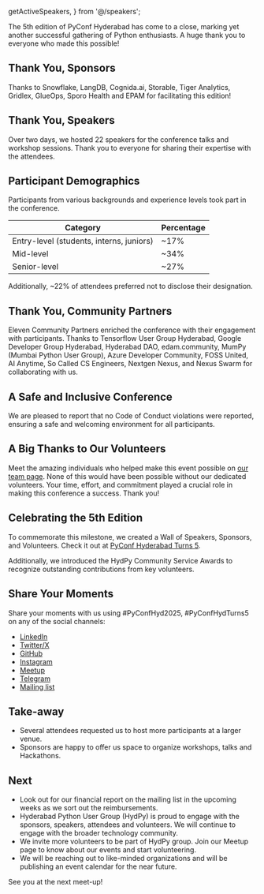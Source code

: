   getActiveSpeakers,
} from '@/speakers';

The 5th edition of PyConf Hyderabad has come to a close, marking yet another successful gathering of Python enthusiasts. A huge thank you to everyone who made this possible!

## Thank You, Sponsors
Thanks to Snowflake, LangDB, Cognida.ai, Storable, Tiger Analytics, Gridlex, GlueOps, Sporo Health and EPAM for facilitating this edition!
<SponsorPhotoFrame images={getSponsors()} />

## Thank You, Speakers
Over two days, we hosted 22 speakers for the conference talks and workshop sessions. Thank you to everyone for sharing their expertise with the attendees.
<PeoplePhotoFrame images={getActiveSpeakers()} />

## Participant Demographics
Participants from various backgrounds and experience levels took part in the conference.
<table>
  <thead>
    <tr>
      <th>Category</th>
      <th>Percentage</th>
    </tr>
  </thead>
  <tbody>
    <tr>
      <td>Entry-level (students, interns, juniors)</td>
      <td>~17%</td>
    </tr>
    <tr>
      <td>Mid-level</td>
      <td>~34%</td>
    </tr>
    <tr>
      <td>Senior-level</td>
      <td>~27%</td>
    </tr>
  </tbody>
</table>

Additionally, ~22% of attendees preferred not to disclose their designation.

## Thank You, Community Partners
Eleven Community Partners enriched the conference with their engagement with participants. Thanks to Tensorflow User Group Hyderabad, Google Developer Group Hyderabad, Hyderabad DAO, edam.community, MumPy (Mumbai Python User Group), Azure Developer Community, FOSS United, AI Anytime, So Called CS Engineers, Nextgen Nexus, and Nexus Swarm for collaborating with us.
<SponsorPhotoFrame images={COMMUNITY_PARTNERS} />

## A Safe and Inclusive Conference
We are pleased to report that no Code of Conduct violations were reported, ensuring a safe and welcoming environment for all participants.

## A Big Thanks to Our Volunteers
Meet the amazing individuals who helped make this event possible on [our team page](/our-team).
None of this would have been possible without our dedicated volunteers. Your time, effort, and commitment played a crucial role in making this conference a success. Thank you!
<PeoplePhotoFrame images={VOLUNTEERS} />

## Celebrating the 5th Edition
To commemorate this milestone, we created a Wall of Speakers, Sponsors, and Volunteers. Check it out at [PyConf Hyderabad Turns 5](/pyconf-hyderabad-turns-5).

Additionally, we introduced the HydPy Community Service Awards to recognize outstanding contributions from key volunteers.

## Share Your Moments
Share your moments with us using #PyConfHyd2025, #PyConfHydTurns5 on any of the social channels:
* [LinkedIn](https://www.linkedin.com/company/pyconf-hyderabad/)
* [Twitter/X](https://github.com/hydpy)
* [GitHub](https://github.com/HydPy/)
* [Instagram](https://www.instagram.com/pyconfhyd/)
* [Meetup](https://www.meetup.com/HydPyGroup/)
* [Telegram](https://t.me/HydPy)
* [Mailing list](https://mail.python.org/mailman3/lists/hydpy.python.org/)

## Take-away
* Several attendees requested us to host more participants at a larger venue.
* Sponsors are happy to offer us space to organize workshops, talks and Hackathons.

## Next
* Look out for our financial report on the mailing list in the upcoming weeks as we sort out the reimbursements.
* Hyderabad Python User Group (HydPy) is proud to engage with the sponsors, speakers, attendees and volunteers. We will continue to engage with the broader technology community.
* We invite more volunteers to be part of HydPy group. Join our Meetup page to know about our events and start volunteering.
* We will be reaching out to like-minded organizations and will be publishing an event calendar for the near future.

See you at the next meet-up!


